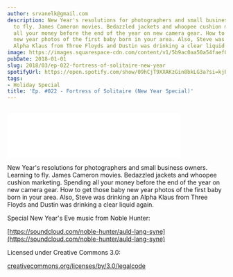 ```yaml
---
author: srvanelk@gmail.com
description: New Year's resolutions for photographers and small business owners. Learning
  to fly. James Cameron movies. Bedazzled jackets and whoopee cushion marketing. Spending
  all your money before the end of the year on new camera gear. How to get those baby
  new year photos of the first baby born in your area. Also, Steve was drinking an
  Alpha Klaus from Three Floyds and Dustin was drinking a clear liquid again.
image: https://images.squarespace-cdn.com/content/v1/5b9ac0aa50a54faef024c950/1574374980649-NCAHYXG7GCK8U27CPEC5/FORTRESS_NYE.jpeg?format=original
pubDate: 2018-01-01
slug: 2018/03/ep-022-fortress-of-solitaire-new-year
spotifyUrl: https://open.spotify.com/show/09hCjT9XXAKzGin8bkLG3a?si=kjRZvQ1JTb6Ov3HVzSSlWA
tags:
- Holiday Special
title: 'Ep. #022 - Fortress of Solitaire (New Year Special)'
---
```


<figure>
  <img src="https://images.squarespace-cdn.com/content/v1/5b9ac0aa50a54faef024c950/1574374980649-NCAHYXG7GCK8U27CPEC5/FORTRESS_NYE.jpeg?format=original" alt="" />
</figure>
<iframe class="embedly-embed" src="//cdn.embedly.com/widgets/media.html?src=https%3A%2F%2Fanchor.fm%2Fweddingphotohangover%2Fembed%2Fepisodes%2FEp--022---Fortress-of-Solitaire-New-Year-Special-e1rihj&url=https%3A%2F%2Fanchor.fm%2Fweddingphotohangover%2Fepisodes%2FEp--022---Fortress-of-Solitaire-New-Year-Special-e1rihj&image=https%3A%2F%2Fd3t3ozftmdmh3i.cloudfront.net%2Fstaging%2Fpodcast_uploaded_episode400%2F805714%2F805714-1532296942962-d7b90908184bd.jpg&key=61d05c9d54e8455ea7a9677c366be814&type=text%2Fhtml&schema=anchor&wmode=opaque" width="400" height="102" scrolling="no" frameborder="0" allow="autoplay; fullscreen" allowfullscreen="true"></iframe>

New Year's resolutions for photographers and small business owners. Learning to fly. James Cameron movies. Bedazzled jackets and whoopee cushion marketing. Spending all your money before the end of the year on new camera gear. How to get those baby new year photos of the first baby born in your area. Also, Steve was drinking an Alpha Klaus from Three Floyds and Dustin was drinking a clear liquid again.

Special New Year's Eve music from Noble Hunter:

[https://soundcloud.com/noble-hunter/auld-lang-syne](https://soundcloud.com/noble-hunter/auld-lang-syne)

Licensed under Creative Commons 3.0:

[creativecommons.org/licenses/by/3.0/legalcode](http://creativecommons.org/licenses/by/3.0/legalcode)